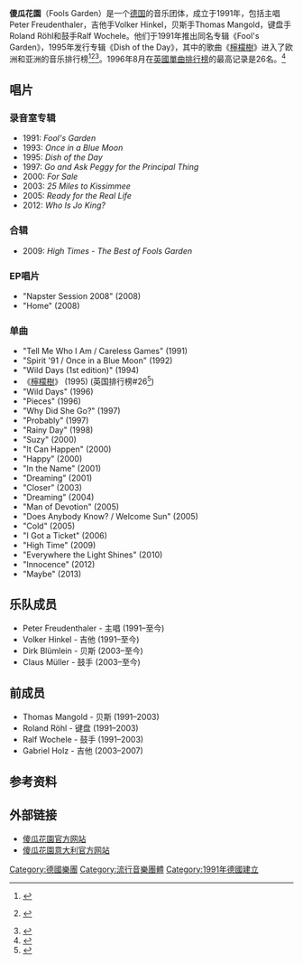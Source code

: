 {{noteTA
|1=zh-hans:乐队; zh-hant:樂團; zh-hk:樂隊;
}}
{{Infobox musical artist
| name            = 傻瓜花園<br>Fools Garden
| image           = Fools Garden 1.JPG
| caption         =2008年傻瓜花園在[[德累斯顿|德累斯顿]]的演唱会上
| background      = group_or_band
| alias           = Fool's Garden（直到2003年）
| origin          = {{GER}}[[普福尔茨海姆|普福尔茨海姆]]
| genre           = [[流行搖滾|流行搖滾]]，[[独立摇滚|独立摇滚]]
| years_active    = 1991年–至今
| label           = Intercord<br/>{{link-en|索尼 BMG|Sony BMG}}<br/>[[宝丽多唱片|宝丽多唱片]]<br/>Lemonade音乐
| website             = [http://www.foolsgarden.de 官方网站]
| current_members = Peter Freudenthaler<br/>Volker Hinkel<br/>Dirk Blümlein<br/>Claus Müller
| past_members    = Thomas Mangold<br/>Roland Röhl<br/>Ralf Wochele<br/>Gabriel Holz
}}

'''傻瓜花園'''（Fools Garden）是一个[[德国|德国]]的音乐团体，成立于1991年，包括主唱Peter Freudenthaler，吉他手Volker Hinkel，贝斯手Thomas Mangold，键盘手Roland Röhl和鼓手Ralf Wochele。他们于1991年推出同名专辑《Fool's Garden》，1995年发行专辑《Dish of the Day》，其中的歌曲《[[檸檬樹_(傻瓜花園歌曲)|檸檬樹]]》进入了欧洲和亚洲的音乐排行榜<ref name="musicline">{{internetquelle | autor=musicline.de | url=http://www.musicline.de/de/artist/Fool%2527s+Garden | titel=Fool's Garden | zugriff=3. Juni 2008 }} {{Wayback|url=http://www.musicline.de/de/artist/Fool%2527s+Garden |date=20170721201415 }}</ref><ref name="hitparade">{{internetquelle | autor=hitparade.ch | url=http://hitparade.ch/showinterpret.asp?interpret=Fool%27s+Garden | titel=Discographie Fool's Garden | zugriff=3. Juni 2008 }} {{WebCite|url=https://www.webcitation.org/6IDaBnVK0?url=http://hitparade.ch/showinterpret.asp?interpret=Fool's+Garden |date=20130719023414 |dateformat=iso }}</ref><ref>{{internetquelle | autor=Chart Stats | url=http://www.chartstats.com/songinfo.php?id=24366 | titel=Chart Stats - Fool's Garden - Lemon Tree {1996 Re-Release} | zugriff=3. Juni 2008}}</ref>。1996年8月在[[英國單曲排行榜|英國單曲排行榜]]的最高记录是26名。<ref name="British Hit Singles & Albums">{{cite book
| first= David
| last= Roberts
| year= 2006
| title= British Hit Singles & Albums
| edition= 19th
| publisher= Guinness World Records Limited 
| location= London
| isbn= 1-904994-10-5
| page= 207}}</ref>

==唱片==
===录音室专辑===
* 1991: ''Fool's Garden''
* 1993: ''Once in a Blue Moon''
* 1995: ''Dish of the Day''
* 1997: ''Go and Ask Peggy for the Principal Thing''
* 2000: ''For Sale''
* 2003: ''25 Miles to Kissimmee''
* 2005: ''Ready for the Real Life''
* 2012: ''Who Is Jo King?''

===合辑===
* 2009: ''High Times - The Best of Fools Garden''

===EP唱片===
* "Napster Session 2008" (2008)
* "Home" (2008)

===单曲===
* "Tell Me Who I Am / Careless Games" (1991)
* "Spirit '91 / Once in a Blue Moon" (1992)
* "Wild Days (1st edition)" (1994)
* 《[[檸檬樹_(傻瓜花園歌曲)|檸檬樹]]》 (1995) (英国排行榜#26<ref>{{Cite web |url=http://www.chartstats.com/artistinfo.php?id=7778 |title=Chart Stats — Fool's Garden |accessdate=2012-05-27 |archive-date=2012-05-27 |archive-url=https://archive.is/20120527082036/http://www.chartstats.com/artistinfo.php?id=7778 |dead-url=no }}</ref>)
* "Wild Days" (1996)
* "Pieces" (1996)
* "Why Did She Go?" (1997)
* "Probably" (1997)
* "Rainy Day" (1998)
* "Suzy" (2000)
* "It Can Happen" (2000)
* "Happy" (2000)
* "In the Name" (2001)
* "Dreaming"  (2001)
* "Closer" (2003)
* "Dreaming" (2004)
* "Man of Devotion" (2005)
* "Does Anybody Know? / Welcome Sun" (2005)
* "Cold" (2005)
* "I Got a Ticket" (2006)
* "High Time" (2009)
* "Everywhere the Light Shines" (2010)
* "Innocence" (2012)
* "Maybe" (2013)

==乐队成员==
* Peter Freudenthaler - 主唱 (1991–至今)
* Volker Hinkel - 吉他 (1991–至今)
* Dirk Blümlein - 贝斯 (2003–至今)
* Claus Müller - 鼓手 (2003–至今)

==前成员==
* Thomas Mangold - 贝斯 (1991–2003)
* Roland Röhl - 键盘 (1991–2003)
* Ralf Wochele - 鼓手 (1991–2003)
* Gabriel Holz - 吉他 (2003–2007)

==参考资料==
{{Reflist}}

==外部链接==
* [http://www.foolsgarden.de/ 傻瓜花園官方网站] {{Wayback|url=http://www.foolsgarden.de/ |date=20060215205804 }}
* [https://www.webcitation.org/6F7ukRXs1?url=http://www.foolsgarden.it/ 傻瓜花園意大利官方网站]

{{Authority control}}
{{DEFAULTSORT:Fools Garden}}
[[Category:德國樂團|Category:德國樂團]]
[[Category:流行音樂團體|Category:流行音樂團體]]
[[Category:1991年德國建立|Category:1991年德國建立]]
